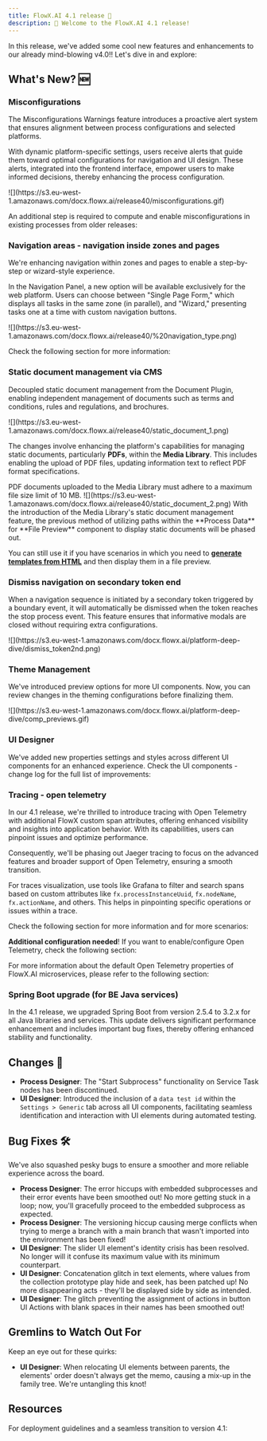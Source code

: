 ```yaml
---
title: FlowX.AI 4.1 release 🚀
description: 🎉 Welcome to the FlowX.AI 4.1 release!
---
```



In this release, we've added some cool new features and enhancements to our already mind-blowing v4.0!! Let's dive in and explore:

## **What's New?** 🆕

### Misconfigurations

The Misconfigurations Warnings feature introduces a proactive alert system that ensures alignment between process configurations and selected platforms.

With dynamic platform-specific settings, users receive alerts that guide them toward optimal configurations for navigation and UI design. These alerts, integrated into the frontend interface, empower users to make informed decisions, thereby enhancing the process configuration.

<Frame>
![](https://s3.eu-west-1.amazonaws.com/docx.flowx.ai/release40/misconfigurations.gif)
</Frame>

An additional step is required to compute and enable misconfigurations in existing processes from older releases:

<Card title ="How to enable misconfigurations for existing processes?" href="./deployment-guidelines-v4.1.0#misconfigurations" icon ="file">
</Card>

### Navigation areas - navigation inside zones and pages

We're enhancing navigation within zones and pages to enable a step-by-step or wizard-style experience. 

In the Navigation Panel, a new option will be available exclusively for the web platform. Users can choose between "Single Page Form," which displays all tasks in the same zone (in parallel), and "Wizard," presenting tasks one at a time with custom navigation buttons.

<Frame>
![](https://s3.eu-west-1.amazonaws.com/docx.flowx.ai/release40/%20navigation_type.png)
</Frame>

Check the following section for more information:

<Card title="Navigation areas" href="../../4.0/docs/building-blocks/process/navigation-areas#zone" icon ="link">
</Card>


### Static document management via CMS

Decoupled static document management from the Document Plugin, enabling independent management of documents such as terms and conditions, rules and regulations, and brochures.

<Frame>
![](https://s3.eu-west-1.amazonaws.com/docx.flowx.ai/release40/static_document_1.png)
</Frame>

The changes involve enhancing the platform's capabilities for managing static documents, particularly **PDFs**, within the **Media Library**. This includes enabling the upload of PDF files, updating information text to reflect PDF format specifications.

<Info>
PDF documents uploaded to the Media Library must adhere to a maximum file size limit of 10 MB.
</Info>

<Frame>
![](https://s3.eu-west-1.amazonaws.com/docx.flowx.ai/release40/static_document_2.png)
</Frame>

<Info>
With the introduction of the Media Library's static document management feature, the previous method of utilizing paths within the **Process Data** for **File Preview** component to display static documents will be phased out.

You can still use it if you have scenarios in which you need to [**generate templates from HTML**](../../4.0/docs/platform-deep-dive/plugins/custom-plugins/documents-plugin/generating-from-html-templates) and then display them in a file preview.
</Info>

### Dismiss navigation on secondary token end

When a navigation sequence is initiated by a secondary token triggered by a boundary event, it will automatically be dismissed when the token reaches the stop process event. This feature ensures that informative modals are closed without requiring extra configurations.

<Frame>
![](https://s3.eu-west-1.amazonaws.com/docx.flowx.ai/platform-deep-dive/dismiss_token2nd.png)
</Frame>

### Theme Management

We've introduced preview options for more UI components. Now, you can review changes in the theming configurations before finalizing them.

<Frame>
![](https://s3.eu-west-1.amazonaws.com/docx.flowx.ai/platform-deep-dive/comp_previews.gif)
</Frame>

### UI Designer

We've added new properties settings and styles across different UI components for an enhanced experience. Check the UI components - change log for the full list of improvements:


<Card title="UI components - change log" href="./ui-components-changelog" icon ="link">
</Card>

### Tracing - open telemetry

In our 4.1 release, we're thrilled to introduce tracing with Open Telemetry with additional FlowX custom span attributes, offering enhanced visibility and insights into application behavior. With its capabilities, users can pinpoint issues and optimize performance. 

Consequently, we'll be phasing out Jaeger tracing to focus on the advanced features and broader support of Open Telemetry, ensuring a smooth transition.

For traces visualization, use tools like Grafana to filter and search spans based on custom attributes like `fx.processInstanceUuid`, `fx.nodeName`, `fx.actionName`, and others. This helps in pinpointing specific operations or issues within a trace.

Check the following section for more information and for more scenarios:

<Card title="Open Telemetry" href="../../4.0/docs/platform-deep-dive/integrations/open-telemetry" icon ="file">
</Card>


**Additional configuration needed**! If you want to enable/configure Open Telemetry, check the following section:

<Card title="Open Telemetry configuration" href="../../4.0/setup-guides/open-telemetry-config" icon ="page">
</Card>

For more information about the default Open Telemetry properties of FlowX.AI microservices, please refer to the following section:

<Card title ="Open Telemetry default properties" href="../../4.0/setup-guides/ot-default-properties" icon="page">
</Card>

### Spring Boot upgrade (for BE Java services)

In the 4.1 release, we upgraded Spring Boot from version 2.5.4 to 3.2.x for all Java libraries and services. This update delivers significant performance enhancement and includes important bug fixes, thereby offering enhanced stability and functionality.

<Card title ="Additional information" href="./deployment-guidelines-v4.1.0#spring-boot-upgrade" icon ="link">
</Card>


## **Changes**  🔧

- **Process Designer**: The "Start Subprocess" functionality on Service Task nodes has been discontinued.
- **UI Designer**: Introduced the inclusion of a `data test id` within the `Settings > Generic` tab across all UI components, facilitating seamless identification and interaction with UI elements during automated testing.

## **Bug Fixes** 🛠️

We've also squashed pesky bugs to ensure a smoother and more reliable experience across the board.

- **Process Designer**: The error hiccups with embedded subprocesses and their error events have been smoothed out! No more getting stuck in a loop; now, you'll gracefully proceed to the embedded subprocess as expected.
- **Process Designer**: The versioning hiccup causing merge conflicts when trying to merge a branch with a main branch that wasn't imported into the environment has been fixed!
- **UI Designer**: The slider UI element's identity crisis has been resolved. No longer will it confuse its maximum value with its minimum counterpart.
- **UI Designer**: Concatenation glitch in text elements, where values from the collection prototype play hide and seek, has been patched up! No more disappearing acts - they'll be displayed side by side as intended.
- **UI Designer**: The glitch preventing the assignment of actions in button UI Actions with blank spaces in their names has been smoothed out!

## Gremlins to Watch Out For

Keep an eye out for these quirks:

- **UI Designer**: When relocating UI elements between parents, the elements' order doesn't always get the memo, causing a mix-up in the family tree. We're untangling this knot! 

## Resources

For deployment guidelines and a seamless transition to version 4.1: 

<CardGroup>
<Card title="Deployment guidelines v4.1" href="./deployment-guidelines-v4.1.0" icon ="file">
</Card>

<Card title="Migrating from v3.4.x" href="./migrating-from-v3.4.x-to-v4.1" icon ="file">
</Card>

</CardGroup>
